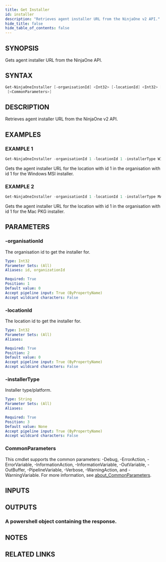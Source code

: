 ```yaml
---
title: Get Installer
id: installer
description: "Retrieves agent installer URL from the NinjaOne v2 API."
hide_title: false
hide_table_of_contents: false
---
```


## SYNOPSIS

Gets agent installer URL from the NinjaOne API.

## SYNTAX

```powershell
Get-NinjaOneInstaller [-organisationId] <Int32> [-locationId] <Int32> [-installerType] <String>
 [<CommonParameters>]
```

## DESCRIPTION

Retrieves agent installer URL from the NinjaOne v2 API.

## EXAMPLES

### EXAMPLE 1

```powershell
Get-NinjaOneInstaller -organisationId 1 -locationId 1 -installerType WINDOWS_MSI
```

Gets the agent installer URL for the location with id 1 in the organisation with id 1 for the Windows MSI installer.

### EXAMPLE 2

```powershell
Get-NinjaOneInstaller -organisationId 1 -locationId 1 -installerType MAC_PKG
```

Gets the agent installer URL for the location with id 1 in the organisation with id 1 for the Mac PKG installer.

## PARAMETERS

### -organisationId

The organisation id to get the installer for.

```yaml
Type: Int32
Parameter Sets: (All)
Aliases: id, organizationId

Required: True
Position: 1
Default value: 0
Accept pipeline input: True (ByPropertyName)
Accept wildcard characters: False
```

### -locationId

The location id to get the installer for.

```yaml
Type: Int32
Parameter Sets: (All)
Aliases:

Required: True
Position: 2
Default value: 0
Accept pipeline input: True (ByPropertyName)
Accept wildcard characters: False
```

### -installerType

Installer type/platform.

```yaml
Type: String
Parameter Sets: (All)
Aliases:

Required: True
Position: 3
Default value: None
Accept pipeline input: True (ByPropertyName)
Accept wildcard characters: False
```

### CommonParameters

This cmdlet supports the common parameters: -Debug, -ErrorAction, -ErrorVariable, -InformationAction, -InformationVariable, -OutVariable, -OutBuffer, -PipelineVariable, -Verbose, -WarningAction, and -WarningVariable. For more information, see [about_CommonParameters](http://go.microsoft.com/fwlink/?LinkID=113216).

## INPUTS

## OUTPUTS

### A powershell object containing the response.

## NOTES

## RELATED LINKS
